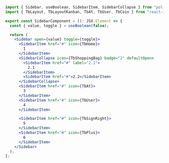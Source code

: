 ```jsx
import { Sidebar, useBoolean, SidebarItem, SidebarCollapse } from "pol-ui";
import { TbLayout, TbLayoutKanban, TbAt, TbUser, TbCoin } from "react-icons/tb";

export const SidebarComponent = (): JSX.Element => {
  const { value, toggle } = useBoolean(false);

  return (
    <Sidebar open={value} toggle={toggle}>
      <SidebarItem href="#" icon={TbHome}>
        1
      </SidebarItem>
      <SidebarCollapse icon={TbShoppingBag} badge="2" defaultOpen>
        <SidebarItem href="#" label="2.1">
          2.1
        </SidebarItem>
        <SidebarItem href="#">2.2</SidebarItem>
      </SidebarCollapse>
      <SidebarItem href="#" icon={TbAt}>
        3
      </SidebarItem>
      <SidebarItem href="#" icon={TbUser}>
        4
      </SidebarItem>

      <SidebarItem href="#" icon={TbSignRight}>
        5
      </SidebarItem>
      <SidebarItem href="#" icon={TbPlus}>
        6
      </SidebarItem>
    </Sidebar>
  );
};
```
